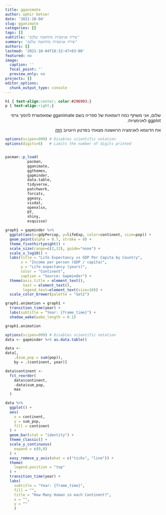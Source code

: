 ```yaml
---
title: gganimate
author: ophir betser
date: '2021-10-04'
slug: gganimate
categories: []
tags: []
subtitle: 'יצירת אנימציות מהדאטה שלכם'
summary: 'יצירת אנימציות מהדאטה שלכם'
authors: []
lastmod: '2021-10-04T18:32:47+03:00'
featured: no
image:
  caption: ''
  focal_point: ''
  preview_only: no
projects: []
editor_options: 
  chunk_output_type: console
---
```



```css
h1 { text-align:center; color:#296993;}
p { text-align:right;}
```


<div style="text-align:right;" dir="rtl">

שלום, אני משתף כמה דוגמאות של ספריה בשם
gganimate
שמאפשרת להפוך גרפי 
ggplot
לאנימציות.

את הדוגמא לאנימציה הראשונה מצאתי בסרטון היוטיוב [הזה](https://www.youtube.com/watch?v=SnCi0s0e4Io&ab_channel=dataslice)
</div>




```r
options(scipen=999) # Disables scientific notation          
options(digits=6)   # Limits the number of digits printed       


pacman::p_load(
          pacman, 
          gganimate,
          ggthemes,
          gapminder,
          data.table,
          tidyverse,
          patchwork,
          forcats,
          ggeasy,
          visdat,
          openxlsx,
          DT, 
          shiny, 
          esquisse)


```



```r
graph1 = gapminder %>%
  ggplot(aes(x=gdpPercap, y=lifeExp, color=continent, size=pop)) +
  geom_point(alpha = 0.7, stroke = 0) +
  theme_fivethirtyeight() +
  scale_size(range=c(2,12), guide="none") +
  scale_x_log10() +
  labs(title = "Life Expectancy vs GDP Per Capita by Country",
       x = "Income per person (GDP / capita)",
       y = "Life expectancy (years)",
       color = "Continent",
       caption = "Source: Gapminder") +
  theme(axis.title = element_text(),
        text = element_text(),
        legend.text=element_text(size=10)) +
  scale_color_brewer(palette = "Set2")

graph1.animation = graph1 +
  transition_time(year) +
  labs(subtitle = "Year: {frame_time}") +
  shadow_wake(wake_length = 0.1)

graph1.animation
```

```r
options(scipen=999) # Disables scientific notation          
data <- gapminder %>% as.data.table()

data <- 
data[,
    .(sum_pop = sum(pop)),
    by = .(continent, year)]

data$continent <- 
  fct_reorder(
    data$continent,
    -data$sum_pop,
    max
  )

data %>% 
  ggplot() +
  aes(
    x = continent,
    y = sum_pop,
    fill = continent
  ) +
  geom_bar(stat = "identity") +
  theme_classic() +
  scale_y_continuous(
    expand = c(0,0)
  ) +
  easy_remove_y_axis(what = c("ticks", "line")) +
  theme(
    legend.position = "top"
  ) +
  transition_time(year) +
  labs(
    subtitle = "Year: {frame_time}",
    fill = "",
    title = "How Many Human in each Continent?",
    x = "",
    y = ""
    )
```



